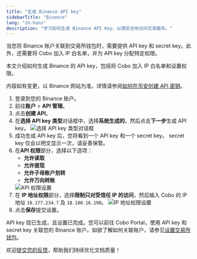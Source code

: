 ```yaml
---
title: "生成 Binance API key"
sidebarTitle: "Binance"
lang: "zh-hans"
description: "学习如何生成 Binance API Key，以便安全地访问交易服务。"
---
```


当您将 Binance 账户关联到交易所钱包时，需要提供 API key 和 secret key。此外，还需要将 Cobo 加入 IP 白名单，并为 API key 分配特定权限。

本文介绍如何生成 Binance 的 API key，包括将 Cobo 加入 IP 白名单和设置权限。

<Note>内容如有变更，以 Binance 网站为准。详情请参阅<a href="https://www.binance.com/zh/support/faq/how-to-create-api-keys-on-binance-360002502072">如何在币安创建 API 密钥</a>。</Note>

1. 登录到您的 Binance 账户。
2. 前往**账户** > **API 管理**。
3. 点击**创建 API**。
4. 在**选择 API key 类型**对话框中，选择**系统生成的**，然后点击**下一步**生成 API key。
    <img src="/cn/images/exchange-wallet/binance1.png" className="screenshot_modal" alt="选择 API key 类型对话框" />
5. 成功生成 API key 后，您将看到一个 API key 和一个 secret key。
    <Note>secret key 仅会以明文显示一次，请妥善保管。</Note>
6. 在**API 权限**部分，选择以下选项：
    - **允许读取**
    - **允许提现**
    - **允许子母账户划转**
    - **允许万向转账**
    <img src="/cn/images/exchange-wallet/binance_ip.png" className="screenshot_full_screen" alt="API 权限设置" />
7. 在 **IP 地址权限**部分，选择**限制只对受信任 IP 的访问**，然后输入 Cobo 的 IP 地址 `18.177.234.7` 及 `18.180.16.190`。
    <img src="/cn/images/exchange-wallet/binance4.png" className="screenshot_full_screen" alt="IP 地址权限设置" />
8. 点击**保存**提交设置。

API key 现已生成，且设置已完成。您可以前往 Cobo Portal，使用 API key 和 secret key 关联您的 Binance 账户。如欲了解如何关联账户，请参见[设置交易所钱包](/cn/portal/exchange-wallets/set-up)。 



<Tip>欢迎[提交您的反馈](https://forms.zohopublic.com/cobo/form/DocumentFeedbackForm/formperma/QvLOhxJv1_JMsJ-1dleZ8Itb_7rzN-LtgvsDdxosoVI?referrername=manuals)，帮助我们持续优化文档质量！</Tip>